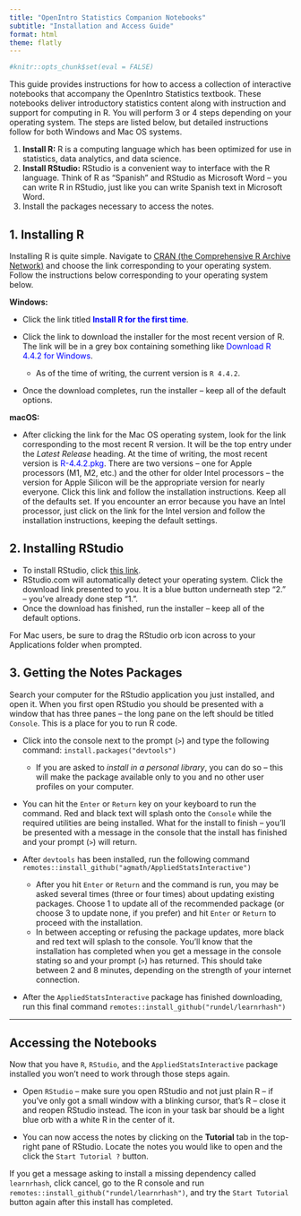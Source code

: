 ```yaml
---
title: "OpenIntro Statistics Companion Notebooks" 
subtitle: "Installation and Access Guide"
format: html
theme: flatly
---
```


```r
#knitr::opts_chunk$set(eval = FALSE)
```


This guide provides instructions for how to access a collection of interactive notebooks that accompany the OpenIntro Statistics textbook. These notebooks deliver introductory statistics content along with instruction and support for computing in R. You will perform 3 or 4 steps depending on your operating system. The steps are listed below, but detailed instructions follow for both Windows and Mac OS systems.

1. **Install R:** R is a computing language which has been optimized for use in statistics, data analytics, and data science.
2. **Install RStudio:** RStudio is a convenient way to interface with the R language. Think of R as "Spanish" and RStudio as Microsoft Word -- you can write R in RStudio, just like you can write Spanish text in Microsoft Word.
3. Install the packages necessary to access the notes.

## 1. Installing R

Installing R is quite simple. Navigate to [CRAN (the Comprehensive R Archive Network)](https://cran.r-project.org/){target="_blank"} and choose the link corresponding to your operating system. Follow the instructions below corresponding to your operating system below. 

**Windows:** 

+ Click the link titled **<span style = "color:blue">Install R for the first time</span>**.
+ Click the link to download the installer for the most recent version of R. The link will be in a grey box containing something like <span style = "color:blue">Download R 4.4.2 for Windows</span>.

  + As of the time of writing, the current version is `R 4.4.2`.
  
+ Once the download completes, run the installer -- keep all of the default options.

**macOS:**

+ After clicking the link for the Mac OS operating system, look for the link corresponding to the most recent R version. It will be the top entry under the *Latest Release* heading. At the time of writing, the most recent version is <span style = "color:blue">R-4.4.2.pkg</span>. There are two versions -- one for Apple processors (M1, M2, etc.) and the other for older Intel processors -- the version for Apple Silicon will be the appropriate version for nearly everyone. Click this link and follow the installation instructions. Keep all of the defaults set. If you encounter an error because you have an Intel processor, just click on the link for the Intel version and follow the installation instructions, keeping the default settings.

## 2. Installing RStudio

+ To install RStudio, click [this link](https://posit.co/download/rstudio-desktop/){target="_blank"}. 
+ RStudio.com will automatically detect your operating system. Click the download link presented to you. It is a blue button underneath step "2." -- you've already done step "1.".
+ Once the download has finished, run the installer -- keep all of the default options.

:::{.calllout.note}
For Mac users, be sure to drag the RStudio orb icon across to your Applications folder when prompted.
:::

## 3. Getting the Notes Packages

Search your computer for the RStudio application you just installed, and open it. When you first open RStudio you should be presented with a window that has three panes -- the long pane on the left should be titled `Console`. This is a place for you to run R code.

+ Click into the console next to the prompt (`>`) and type the following command: `install.packages("devtools")`

  + If you are asked to *install in a personal library*, you can do so -- this will make the package available only to you and no other user profiles on your computer.
+ You can hit the `Enter` or `Return` key on your keyboard to run the command. Red and black text will splash onto the `Console` while the required utilities are being installed. What for the install to finish -- you'll be presented with a message in the console that the install has finished and your prompt (`>`) will return.
+ After `devtools` has been installed, run the following command `remotes::install_github("agmath/AppliedStatsInteractive")`
  
  + After you hit `Enter` or `Return` and the command is run, you may be asked several times (three or four times) about updating existing packages. Choose 1 to update all of the recommended package (or choose 3 to update none, if you prefer) and hit `Enter` or `Return` to proceed with the installation.
  + In between accepting or refusing the package updates, more black and red text will splash to the console. You'll know that the installation has completed when you get a message in the console stating so and your prompt (`>`) has returned. This should take between 2 and 8 minutes, depending on the strength of your internet connection.
  
+ After the `AppliedStatsInteractive` package has finished downloading, run this final command `remotes::install_github("rundel/learnrhash")`

***  

## Accessing the Notebooks

Now that you have `R`, `RStudio`, and the `AppliedStatsInteractive` package installed you won't need to work through those steps again. 

+ Open `RStudio` -- make sure you open RStudio and not just plain R -- if you've only got a small window with a blinking cursor, that's R -- close it and reopen RStudio instead. The icon in your task bar should be a light blue orb with a white R in the center of it.

+ You can now access the notes by clicking on the **Tutorial** tab in the top-right pane of RStudio. Locate the notes you would like to open and the click the `Start Tutorial ?` button.

If you get a message asking to install a missing dependency called `learnrhash`, click cancel, go to the R console and run `remotes::install_github("rundel/learnrhash")`, and try the `Start Tutorial` button again after this install has completed.
